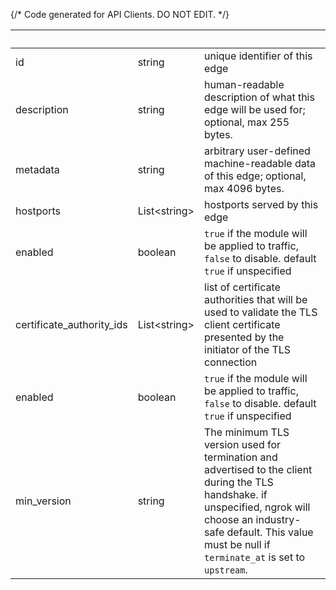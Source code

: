 {/* Code generated for API Clients. DO NOT EDIT. */}

| &nbsp;                    | &nbsp;             | &nbsp;                                                                                                                                                                                                                          |
| ------------------------- | ------------------ | ------------------------------------------------------------------------------------------------------------------------------------------------------------------------------------------------------------------------------- |
| id                        | string             | unique identifier of this edge                                                                                                                                                                                                  |
| description               | string             | human-readable description of what this edge will be used for; optional, max 255 bytes.                                                                                                                                         |
| metadata                  | string             | arbitrary user-defined machine-readable data of this edge; optional, max 4096 bytes.                                                                                                                                            |
| hostports                 | List&lt;string&gt; | hostports served by this edge                                                                                                                                                                                                   |
| enabled                   | boolean            | `true` if the module will be applied to traffic, `false` to disable. default `true` if unspecified                                                                                                                              |
| certificate_authority_ids | List&lt;string&gt; | list of certificate authorities that will be used to validate the TLS client certificate presented by the initiator of the TLS connection                                                                                       |
| enabled                   | boolean            | `true` if the module will be applied to traffic, `false` to disable. default `true` if unspecified                                                                                                                              |
| min_version               | string             | The minimum TLS version used for termination and advertised to the client during the TLS handshake. if unspecified, ngrok will choose an industry-safe default. This value must be null if `terminate_at` is set to `upstream`. |
